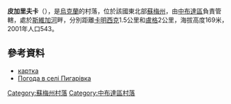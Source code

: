 {{coord|52|8|25|N|33|50|1|E|scale:100000|display=title}}

'''皮加里夫卡'''（{{lang-uk|Пигарівка}}），是[[烏克蘭|烏克蘭]]的村落，位於該國東北部[[蘇梅州|蘇梅州]]，由[[中布達區|中布達區]]負責管轄，處於[[斯維加河|斯維加河]]畔，分別距離[[卡明西克_(中布達區)|卡明西克]]1.5公里和[[盧格_(中布達區)|盧格]]2公里，海拔高度169米，2001年人口543。

==參考資料==
*[http://gska2.rada.gov.ua/pls/z7502/A005?rdat1=29.04.2009&rf7571=30099 картка]{{Dead link|date=2018年6月 |bot=InternetArchiveBot |fix-attempted=no }}
* [http://weather.in.ua/ua/symskaja/20319 Погода в селі Пигарівка] {{Wayback|url=http://weather.in.ua/ua/symskaja/20319 |date=20160305073110 }}

{{DEFAULTSORT:Пигарівка}}
[[Category:蘇梅州村落|Category:蘇梅州村落]]
[[Category:中布達區村落|Category:中布達區村落]]


{{Sumy-geo-stub}}